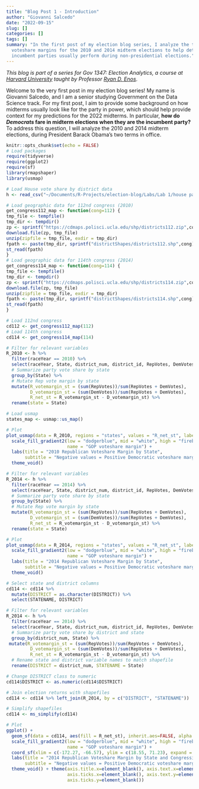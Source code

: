 ```yaml
---
title: "Blog Post 1 - Introduction"
author: "Giovanni Salcedo"
date: "2022-09-15"
slug: []
categories: []
tags: []
summary: "In the first post of my election blog series, I analyze the two-party congressional
  voteshare margins for the 2010 and 2014 midterm elections to help determine how
  incumbent parties usually perform during non-presidential elections."
---
```


*This blog is part of a series for Gov 1347: Election Analytics, a course at [Harvard University](https://www.harvard.edu/) taught by Professor [Ryan D. Enos](http://ryandenos.com/)*.

Welcome to the very first post in my election blog series! My name is Giovanni Salcedo, and I am a senior studying Government on the Data Science track. For my first post, I aim to provide some background on how midterms usually look like for the party in power, which should help provide context for my predictions for the 2022 midterms. In particular, **how do *Democrats* fare in midterm elections when they are the incumbent party?** To address this question, I will analyze the 2010 and 2014 midterm elections, during President Barack Obama's two terms in office.

```r
knitr::opts_chunk$set(echo = FALSE)
# Load packages
require(tidyverse)
require(ggplot2)
require(sf)
library(rmapshaper)
library(usmap)

# Load House vote share by district data
h <- read_csv("~/Documents/R-Projects/election-blog/Labs/Lab 1/house party vote share by district 1948-2020.csv")

# Load geographic data for 112nd congress (2010)
get_congress112_map <- function(cong=112) {
tmp_file <- tempfile()
tmp_dir <- tempdir()
zp <- sprintf("https://cdmaps.polisci.ucla.edu/shp/districts112.zip",cong)
download.file(zp, tmp_file)
unzip(zipfile = tmp_file, exdir = tmp_dir)
fpath <- paste(tmp_dir, sprintf("districtShapes/districts112.shp",cong), sep = "/")
st_read(fpath)
}
# Load geographic data for 114th congress (2014)
get_congress114_map <- function(cong=114) {
tmp_file <- tempfile()
tmp_dir <- tempdir()
zp <- sprintf("https://cdmaps.polisci.ucla.edu/shp/districts114.zip",cong)
download.file(zp, tmp_file)
unzip(zipfile = tmp_file, exdir = tmp_dir)
fpath <- paste(tmp_dir, sprintf("districtShapes/districts114.shp",cong), sep = "/")
st_read(fpath)
}

# Load 112nd congress
cd112 <- get_congress112_map(112)
# Load 114th congress
cd114 <- get_congress114_map(114)
```

```r
# Filter for relevant variables
R_2010 <- h %>%
  filter(raceYear == 2010) %>%
  select(raceYear, State, district_num, district_id, RepVotes, DemVotes) %>%
  # Summarize party vote share by state
  group_by(State) %>%
  # Mutate Rep vote margin by state
  mutate(R_votemargin_st = (sum(RepVotes))/sum(RepVotes + DemVotes),
         D_votemargin_st = (sum(DemVotes))/sum(RepVotes + DemVotes),
         R_net_st = R_votemargin_st - D_votemargin_st) %>%
  rename(state = State)

# Load usmap
states_map <- usmap::us_map()

# Plot
plot_usmap(data = R_2010, regions = "states", values = "R_net_st", labels = TRUE) +
  scale_fill_gradient2(low = "dodgerblue", mid = "white", high = "firebrick1",
                       name = "GOP voteshare margin") +
  labs(title = "2010 Republican Voteshare Margin by State",
       subtitle = "Negative values = Positive Democratic voteshare margins") +
  theme_void()
```

```r
# Filter for relevant variables
R_2014 <- h %>%
  filter(raceYear == 2014) %>%
  select(raceYear, State, district_num, district_id, RepVotes, DemVotes) %>%
  # Summarize party vote share by state
  group_by(State) %>%
  # Mutate Rep vote margin by state
  mutate(R_votemargin_st = (sum(RepVotes))/sum(RepVotes + DemVotes),
         D_votemargin_st = (sum(DemVotes))/sum(RepVotes + DemVotes),
         R_net_st = R_votemargin_st - D_votemargin_st) %>%
  rename(state = State)

# Plot
plot_usmap(data = R_2014, regions = "states", values = "R_net_st", labels = TRUE) +
  scale_fill_gradient2(low = "dodgerblue", mid = "white", high = "firebrick1",
                       name = "GOP voteshare margin") +
  labs(title = "2014 Republican Voteshare Margin by State",
       subtitle = "Negative values = Positive Democratic voteshare margins") +
  theme_void()
```


```r
# Select state and district columns
cd114 <- cd114 %>%
  mutate(DISTRICT = as.character(DISTRICT)) %>%
  select(STATENAME, DISTRICT)

# Filter for relevant variables
R_2014 <- h %>%
  filter(raceYear == 2014) %>%
  select(raceYear, State, district_num, district_id, RepVotes, DemVotes) %>% 
  # Summarize party vote share by district and state
  group_by(district_num, State) %>%
 mutate(R_votemargin_st = (sum(RepVotes))/sum(RepVotes + DemVotes),
         D_votemargin_st = (sum(DemVotes))/sum(RepVotes + DemVotes),
         R_net_st = R_votemargin_st - D_votemargin_st) %>%
  # Rename state and district variable names to match shapefile
  rename(DISTRICT = district_num, STATENAME = State)

# Change DISTRICT class to numeric
cd114$DISTRICT <- as.numeric(cd114$DISTRICT)

# Join election returns with shapefiles
cd114 <- cd114 %>% left_join(R_2014, by = c("DISTRICT", "STATENAME"))

# Simplify shapefiles
cd114 <- ms_simplify(cd114)

# Plot
ggplot() +
  geom_sf(data = cd114, aes(fill = R_net_st), inherit.aes=FALSE, alpha = 0.9) +
  scale_fill_gradient2(low = "dodgerblue", mid = "white", high = "firebrick1",
                       name = "GOP voteshare margin") +
  coord_sf(xlim = c(-172.27, -66.57), ylim = c(18.55, 71.23), expand = FALSE) +
  labs(title = "2014 Republican Voteshare Margin by State and Congressional District",
       subtitle = "Negative values = Positive Democratic voteshare margins") +
  theme_void() + theme(axis.title.x=element_blank(), axis.text.x=element_blank(),
                       axis.ticks.x=element_blank(), axis.text.y=element_blank(),
                       axis.ticks.y=element_blank())
```

